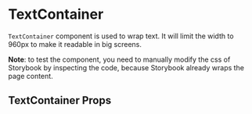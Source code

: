 


<Meta title="Components|TextContainer" component={TextContainer} />

# TextContainer

`TextContainer` component is used to wrap text. It will limit the width to 960px to make it readable in big screens.

**Note**: to test the component, you need to manually modify the css of Storybook by inspecting the code,
because Storybook already wraps the page content.

<Preview>
    <Story name="Default">
        <div className="storybook-container">
            <Title>Paragraph 1 - not wrapped</Title>
            <Lorem />
            <Lorem />
            <Lorem />
            <TextContainer>
                <Title>Paragraph 2 - wrapped in TextContainer</Title>
                <Lorem />
                <Lorem />
                <Lorem />
            </TextContainer>
        </div>
    </Story>
</Preview>

## TextContainer Props

<Props of={TextContainer} />
